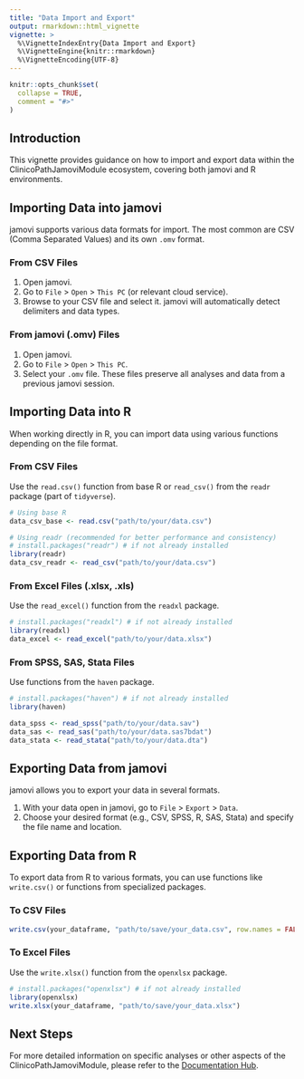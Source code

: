 ```yaml
---
title: "Data Import and Export"
output: rmarkdown::html_vignette
vignette: >
  %\VignetteIndexEntry{Data Import and Export}
  %\VignetteEngine{knitr::rmarkdown}
  %\VignetteEncoding{UTF-8}
---
```


```r
knitr::opts_chunk$set(
  collapse = TRUE,
  comment = "#>"
)
```

## Introduction

This vignette provides guidance on how to import and export data within the ClinicoPathJamoviModule ecosystem, covering both jamovi and R environments.

## Importing Data into jamovi

jamovi supports various data formats for import. The most common are CSV (Comma Separated Values) and its own `.omv` format.

### From CSV Files

1.  Open jamovi.
2.  Go to `File` > `Open` > `This PC` (or relevant cloud service).
3.  Browse to your CSV file and select it. jamovi will automatically detect delimiters and data types.

### From jamovi (.omv) Files

1.  Open jamovi.
2.  Go to `File` > `Open` > `This PC`.
3.  Select your `.omv` file. These files preserve all analyses and data from a previous jamovi session.

## Importing Data into R

When working directly in R, you can import data using various functions depending on the file format.

### From CSV Files

Use the `read.csv()` function from base R or `read_csv()` from the `readr` package (part of `tidyverse`).

```R
# Using base R
data_csv_base <- read.csv("path/to/your/data.csv")

# Using readr (recommended for better performance and consistency)
# install.packages("readr") # if not already installed
library(readr)
data_csv_readr <- read_csv("path/to/your/data.csv")
```

### From Excel Files (.xlsx, .xls)

Use the `read_excel()` function from the `readxl` package.

```R
# install.packages("readxl") # if not already installed
library(readxl)
data_excel <- read_excel("path/to/your/data.xlsx")
```

### From SPSS, SAS, Stata Files

Use functions from the `haven` package.

```R
# install.packages("haven") # if not already installed
library(haven)

data_spss <- read_spss("path/to/your/data.sav")
data_sas <- read_sas("path/to/your/data.sas7bdat")
data_stata <- read_stata("path/to/your/data.dta")
```

## Exporting Data from jamovi

jamovi allows you to export your data in several formats.

1.  With your data open in jamovi, go to `File` > `Export` > `Data`.
2.  Choose your desired format (e.g., CSV, SPSS, R, SAS, Stata) and specify the file name and location.

## Exporting Data from R

To export data from R to various formats, you can use functions like `write.csv()` or functions from specialized packages.

### To CSV Files

```R
write.csv(your_dataframe, "path/to/save/your_data.csv", row.names = FALSE)
```

### To Excel Files

Use the `write.xlsx()` function from the `openxlsx` package.

```R
# install.packages("openxlsx") # if not already installed
library(openxlsx)
write.xlsx(your_dataframe, "path/to/save/your_data.xlsx")
```

## Next Steps

For more detailed information on specific analyses or other aspects of the ClinicoPathJamoviModule, please refer to the [Documentation Hub](../documentation_hub.md).
